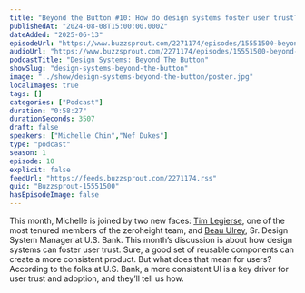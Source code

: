 ```yaml
---
title: "Beyond the Button #10: How do design systems foster user trust?"
publishedAt: "2024-08-08T15:00:00.000Z"
dateAdded: "2025-06-13"
episodeUrl: "https://www.buzzsprout.com/2271174/episodes/15551500-beyond-the-button-10-how-do-design-systems-foster-user-trust.mp3"
audioUrl: "https://www.buzzsprout.com/2271174/episodes/15551500-beyond-the-button-10-how-do-design-systems-foster-user-trust.mp3"
podcastTitle: "Design Systems: Beyond The Button"
showSlug: "design-systems-beyond-the-button"
image: "../show/design-systems-beyond-the-button/poster.jpg"
localImages: true
tags: []
categories: ["Podcast"]
duration: "0:58:27"
durationSeconds: 3507
draft: false
speakers: ["Michelle Chin","Nef Dukes"]
type: "podcast"
season: 1
episode: 10
explicit: false
feedUrl: "https://feeds.buzzsprout.com/2271174.rss"
guid: "Buzzsprout-15551500"
hasEpisodeImage: false
---
```

This month, Michelle is joined by two new faces: [Tim Legierse](https://www.linkedin.com/in/tim-legierse-40663aa4/), one of the most tenured members of the zeroheight team, and [Beau Ulrey](https://www.linkedin.com/in/beauulrey/), Sr. Design System Manager at U.S. Bank. This month’s discussion is about how design systems can foster user trust. Sure, a good set of reusable components can create a more consistent product. But what does that mean for users? According to the folks at U.S. Bank, a more consistent UI is a key driver for user trust and adoption, and they’ll tell us how.
